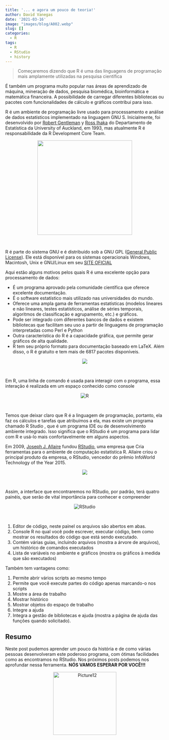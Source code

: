 ```yaml
---
title: '... e agora um pouco de teoria!'
author: David Vanegas
date: '2021-03-16'
image: "images/blog/A002.webp"
slug: []
categories:
  - R
tags:
  - R
  - RStudio
  - history
---
```


> Começaremos dizendo que <res> R </res> é uma das linguagens de programação mais amplamente utilizadas na pesquisa científica

É também um programa muito popular nas áreas de aprendizado de máquina, mineração de dados, pesquisa biomédica, bioinformática e matemática financeira. A possibilidade de carregar diferentes bibliotecas ou pacotes com funcionalidades de cálculo e gráficos contribui para isso.


R é um ambiente de programação livre usado para processamento e análise de dados estatísticos implementado na linguagem GNU S. Inicialmente, foi desenvolvido por [Robert Gentleman](https://en.wikipedia.org/wiki/Robert_Gentleman_(statistician)) y [Ross Ihaka](https://en.wikipedia.org/wiki/Ross_Ihaka) do Departamento de Estatística da University of Auckland, em 1993, mas atualmente R é responsabilidade da R Development Core Team.

<center>
![](https://i.ibb.co/k59kMjm/image.png){width="300"}
</center><br>

R é parte do sistema GNU e é distribuído sob a GNU GPL ([General Public License](https://es.wikipedia.org/wiki/GNU_General_Public_License)). Ele está disponível para os sistemas operacionais Windows, Macintosh, Unix e GNU/Linux em seu [SITE OFICIAL](https://www.r-project.org/)

Aqui estão alguns motivos pelos quais R é uma excelente opção para processamento de dados:

- É um programa aprovado pela comunidade científica que oferece excelente documentação.
- É o software estatístico mais utilizado nas universidades do mundo.
- Oferece uma ampla gama de ferramentas estatísticas (modelos lineares e não lineares, testes estatísticos, análise de séries temporais, algoritmos de classificação e agrupamento, etc.) e gráficos.
- Pode ser integrado com diferentes bancos de dados e existem bibliotecas que facilitam seu uso a partir de linguagens de programação interpretadas como Perl e Python
- Outra característica do R é a capacidade gráfica, que permite gerar gráficos de alta qualidade.
- R tem seu próprio formato para documentação baseado em LaTeX.
Além disso, o R é gratuito e tem mais de 6817 pacotes disponíveis.

<center>
![](https://i.ibb.co/0Jfwk2G/image-1.png)
</center><br>

Em R, uma linha de comando é usada para interagir com o programa, essa interação é realizada em um espaço conhecido como <res>console</res>

<center>
<img src="https://i.ibb.co/yyVHKhh/R.png" alt="R" border="0" class="responsive">
</center><br>

Temos que deixar claro que R é a linguagem de programação, portanto, ela faz os cálculos e tarefas que atribuímos a ela, mas existe um programa chamado <res> R Studio </res>, que é um programa IDE ou de desenvolvimento ambiente integrado. Isso significa que o RStudio é um programa para lidar com R e usá-lo mais confortavelmente em alguns aspectos.

Em 2009, [Joseph J. Allaire](https://en.wikipedia.org/wiki/Joseph_J._Allaire) fundou [RStudio](https://rstudio.com/products/rstudio/download/), uma empresa que Cria ferramentas para o ambiente de computação estatística R. Allaire criou o principal produto da empresa, o RStudio, vencedor do prêmio InfoWorld Technology of the Year 2015.

<center>
![](https://i.ibb.co/xfvHVbN/chvmdsmomg96uoz8g3ad.jpg)
</center><br>

Assim, a interface que encontraremos no RStudio, por padrão, terá quatro painéis, que serão de vital importância para conhecer e compreender

<center>
<img src="https://i.ibb.co/J5sRQ0h/RStudio.png" alt="RStudio" border="0" class="responsive">
</center><br> 

1. Editor de código, neste painel os arquivos são abertos em abas.
2. Console R no qual você pode escrever, executar código, bem como mostrar os resultados do código que está sendo executado.
3. Contém várias guias, incluindo arquivos (mostra a árvore de arquivos), um histórico de comandos executados
4. Lista de variáveis no ambiente e gráficos (mostra os gráficos à medida que são executados)


Também tem vantagens como:

1. Permite abrir vários scripts ao mesmo tempo
2. Permite que você execute partes do código apenas marcando-o nos scripts
3. Mostre a área de trabalho
4. Mostrar histórico
5. Mostrar objetos do espaço de trabalho
6. Integre a ajuda
7. Integra a gestão de bibliotecas e ajuda (mostra a página de ajuda das funções quando solicitado).

##  **Resumo**

Neste post pudemos aprender um pouco da história e de como várias pessoas desenvolveram este poderoso programa, com ótimas facilidades como as encontramos no RStudio. Nos próximos posts podemos nos aprofundar nessa ferramenta. **NÓS VAMOS ESPERAR POR VOCÊ!!!**

<center>
<img src="https://i.ibb.co/Lpb8FRY/Picture12.png" alt="Picture12" border="0" width="200">
</center>
